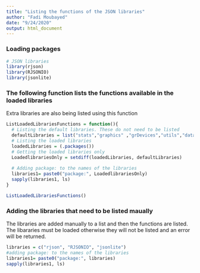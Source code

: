 ---
title: "Listing the functions of the JSON libraries"
author: "Fadi Moubayed"
date: "9/24/2020"
output: html_document
---

### Loading packages
```{r message=FALSE,warning=FALSE}
# JSON libraries
library(rjson)
library(RJSONIO)
library(jsonlite)
```


### The following function lists the functions available in the loaded libraries
Extra libraries are also being listed using this function
```{r}
ListLoadedLibrariesFunctions = function(){
  # Listing the default libraries. These do not need to be listed
  defaultLibraries = list("stats","graphics" ,"grDevices","utils","datasets" ,"methods","base")
  # Listing the loaded libraries
  loadedLibraries = (.packages())
  # Getting the loaded libraries only
  LoadedlibrariesOnly = setdiff(loadedLibraries, defaultLibraries)
  
  # Adding package: to the names of the libraries
  libraries1= paste0("package:", LoadedlibrariesOnly)
  sapply(libraries1, ls)
}

```

```{r}
ListLoadedLibrariesFunctions()
```

### Adding the libraries that need to be listed maually
The libraries are added manually to a list and then the functions are listed.
The libararies must be loaded otherwise they will not be listed and an error will be returned.
```{r}
libraries = c("rjson", "RJSONIO", "jsonlite")
#adding package: to the names of the libraries
libraries1= paste0("package:", libraries)
sapply(libraries1, ls)
```